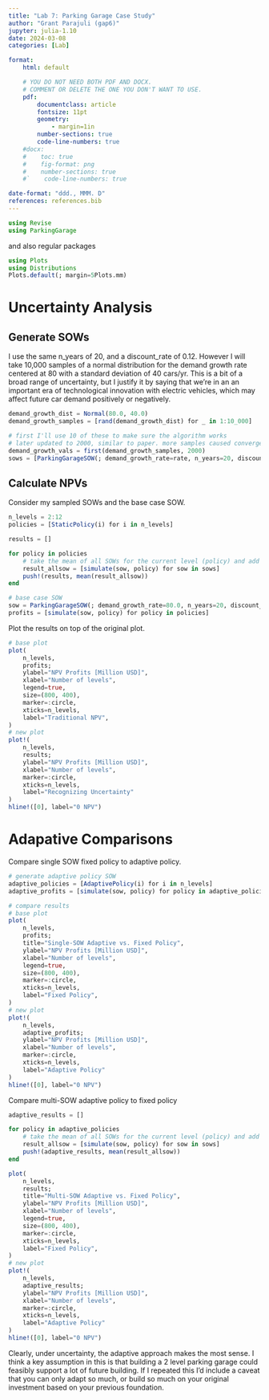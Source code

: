 ```yaml
---
title: "Lab 7: Parking Garage Case Study"
author: "Grant Parajuli (gap6)"
jupyter: julia-1.10
date: 2024-03-08
categories: [Lab]

format: 
    html: default

    # YOU DO NOT NEED BOTH PDF AND DOCX.
    # COMMENT OR DELETE THE ONE YOU DON'T WANT TO USE.
    pdf:
        documentclass: article
        fontsize: 11pt
        geometry:
            - margin=1in  
        number-sections: true
        code-line-numbers: true
    #docx: 
    #    toc: true
    #    fig-format: png
    #    number-sections: true
    #`    code-line-numbers: true

date-format: "ddd., MMM. D"
references: references.bib
---
```



```julia
using Revise
using ParkingGarage
```

and also regular packages

```julia
using Plots
using Distributions
Plots.default(; margin=5Plots.mm)
```


# Uncertainty Analysis
## Generate SOWs

I use the same n_years of 20, and a discount_rate of 0.12. However I will take 10,000 samples of a normal distribution for the demand growth rate centered at 80 with a standard deviation of 40 cars/yr. This is a bit of a broad range of uncertainty, but I justify it by saying that we're in an an important era of technological innovation with electric vehicles, which may affect future car demand positively or negatively.

```julia
demand_growth_dist = Normal(80.0, 40.0)
demand_growth_samples = [rand(demand_growth_dist) for _ in 1:10_000]

# first I'll use 10 of these to make sure the algorithm works
# later updated to 2000, similar to paper. more samples caused convergence closer to the other line.
demand_growth_vals = first(demand_growth_samples, 2000)
sows = [ParkingGarageSOW(; demand_growth_rate=rate, n_years=20, discount_rate=0.12) for rate in demand_growth_vals];
```

## Calculate NPVs

Consider my sampled SOWs and the base case SOW.
```julia
n_levels = 2:12
policies = [StaticPolicy(i) for i in n_levels]

results = []

for policy in policies
    # take the mean of all SOWs for the current level (policy) and add it to the results
    result_allsow = [simulate(sow, policy) for sow in sows]
    push!(results, mean(result_allsow))
end

# base case SOW
sow = ParkingGarageSOW(; demand_growth_rate=80.0, n_years=20, discount_rate=0.12)
profits = [simulate(sow, policy) for policy in policies]
```

Plot the results on top of the original plot.

```julia
# base plot
plot(
    n_levels,
    profits;
    ylabel="NPV Profits [Million USD]",
    xlabel="Number of levels",
    legend=true,
    size=(800, 400),
    marker=:circle,
    xticks=n_levels,
    label="Traditional NPV",
)
# new plot
plot!(
    n_levels,
    results;
    ylabel="NPV Profits [Million USD]",
    xlabel="Number of levels",
    marker=:circle,
    xticks=n_levels,
    label="Recognizing Uncertainty"
)
hline!([0], label="0 NPV")
```

# Adapative Comparisons
Compare single SOW fixed policy to adaptive policy.
```julia
# generate adaptive policy SOW
adaptive_policies = [AdaptivePolicy(i) for i in n_levels]
adaptive_profits = [simulate(sow, policy) for policy in adaptive_policies]

# compare results
# base plot
plot(
    n_levels,
    profits;
    title="Single-SOW Adaptive vs. Fixed Policy",
    ylabel="NPV Profits [Million USD]",
    xlabel="Number of levels",
    legend=true,
    size=(800, 400),
    marker=:circle,
    xticks=n_levels,
    label="Fixed Policy",
)
# new plot
plot!(
    n_levels,
    adaptive_profits;
    ylabel="NPV Profits [Million USD]",
    xlabel="Number of levels",
    marker=:circle,
    xticks=n_levels,
    label="Adaptive Policy"
)
hline!([0], label="0 NPV")
```

Compare multi-SOW adaptive policy to fixed policy
```julia
adaptive_results = []

for policy in adaptive_policies
    # take the mean of all SOWs for the current level (policy) and add it to the results
    result_allsow = [simulate(sow, policy) for sow in sows]
    push!(adaptive_results, mean(result_allsow))
end

plot(
    n_levels,
    results;
    title="Multi-SOW Adaptive vs. Fixed Policy",
    ylabel="NPV Profits [Million USD]",
    xlabel="Number of levels",
    legend=true,
    size=(800, 400),
    marker=:circle,
    xticks=n_levels,
    label="Fixed Policy",
)
# new plot
plot!(
    n_levels,
    adaptive_results;
    ylabel="NPV Profits [Million USD]",
    xlabel="Number of levels",
    marker=:circle,
    xticks=n_levels,
    label="Adaptive Policy"
)
hline!([0], label="0 NPV")
```

Clearly, under uncertainty, the adaptive approach makes the most sense. I think a key assumption in this is that building a 2 level parking garage could feasibly support a lot of future building. If I repeated this I'd include a caveat that you can only adapt so much, or build so much on your original investment based on your previous foundation.